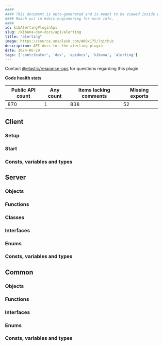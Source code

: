 ```yaml
---
####
#### This document is auto-generated and is meant to be viewed inside our experimental, new docs system.
#### Reach out in #docs-engineering for more info.
####
id: kibAlertingPluginApi
slug: /kibana-dev-docs/api/alerting
title: "alerting"
image: https://source.unsplash.com/400x175/?github
description: API docs for the alerting plugin
date: 2024-06-29
tags: ['contributor', 'dev', 'apidocs', 'kibana', 'alerting']
---
```




Contact [@elastic/response-ops](https://github.com/orgs/elastic/teams/response-ops) for questions regarding this plugin.

**Code health stats**

| Public API count  | Any count | Items lacking comments | Missing exports |
|-------------------|-----------|------------------------|-----------------|
| 870 | 1 | 838 | 52 |

## Client

### Setup
<DocDefinitionList data={[alertingObj.client.setup]}/>

### Start
<DocDefinitionList data={[alertingObj.client.start]}/>

### Consts, variables and types
<DocDefinitionList data={alertingObj.client.misc}/>

## Server

### Objects
<DocDefinitionList data={alertingObj.server.objects}/>

### Functions
<DocDefinitionList data={alertingObj.server.functions}/>

### Classes
<DocDefinitionList data={alertingObj.server.classes}/>

### Interfaces
<DocDefinitionList data={alertingObj.server.interfaces}/>

### Enums
<DocDefinitionList data={alertingObj.server.enums}/>

### Consts, variables and types
<DocDefinitionList data={alertingObj.server.misc}/>

## Common

### Objects
<DocDefinitionList data={alertingObj.common.objects}/>

### Functions
<DocDefinitionList data={alertingObj.common.functions}/>

### Interfaces
<DocDefinitionList data={alertingObj.common.interfaces}/>

### Enums
<DocDefinitionList data={alertingObj.common.enums}/>

### Consts, variables and types
<DocDefinitionList data={alertingObj.common.misc}/>

